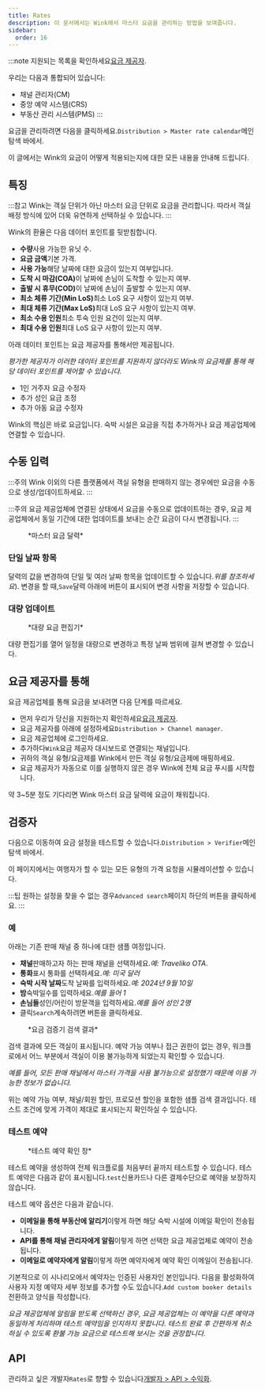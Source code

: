 ```yaml
---
title: Rates
description: 이 문서에서는 Wink에서 마스터 요금을 관리하는 방법을 보여줍니다.
sidebar:
  order: 16
---
```


:::note
지원되는 목록을 확인하세요[요금 제공자](/extranet/rate-providers).

우리는 다음과 통합되어 있습니다:

* 채널 관리자(CM)
* 중앙 예약 시스템(CRS)
* 부동산 관리 시스템(PMS)
  :::

요금을 관리하려면 다음을 클릭하세요.`Distribution > Master rate calendar`메인 탐색 바에서.

이 글에서는 Wink의 요금이 어떻게 적용되는지에 대한 모든 내용을 안내해 드립니다.

## 특징

:::참고
Wink는 객실 단위가 아닌 마스터 요금 단위로 요금을 관리합니다. 따라서 객실 배정 방식에 있어 더욱 유연하게 선택하실 수 있습니다.
:::

Wink의 환율은 다음 데이터 포인트를 뒷받침합니다.

* **수량**사용 가능한 유닛 수.
* **요금 금액**기본 가격.
* **사용 가능**해당 날짜에 대한 요금이 있는지 여부입니다.
* **도착 시 마감(COA)**&#xC774; 날짜에 손님이 도착할 수 있는지 여부.
* **출발 시 휴무(COD)**&#xC774; 날짜에 손님이 출발할 수 있는지 여부.
* **최소 체류 기간(Min LoS)**&#xCD5C;소 LoS 요구 사항이 있는지 여부.
* **최대 체류 기간(Max LoS)**&#xCD5C;대 LoS 요구 사항이 있는지 여부.
* **최소 수용 인원**최소 투숙 인원 요건이 있는지 여부.
* **최대 수용 인원**최대 LoS 요구 사항이 있는지 여부.

아래 데이터 포인트는 요금 제공자를 통해서만 제공됩니다.

*평가한 제공자가 이러한 데이터 포인트를 지원하지 않더라도 Wink의 요금제를 통해 해당 데이터 포인트를 제어할 수 있습니다.*

* 1인 거주자 요금 수정자
* 추가 성인 요금 조정
* 추가 아동 요금 수정자

Wink의 핵심은 바로 요금입니다. 숙박 시설은 요금을 직접 추가하거나 요금 제공업체에 연결할 수 있습니다.

## 수동 입력

:::주의
Wink 이외의 다른 플랫폼에서 객실 유형을 판매하지 않는 경우에만 요금을 수동으로 생성/업데이트하세요.
:::

:::주의
요금 제공업체에 연결된 상태에서 요금을 수동으로 업데이트하는 경우, 요금 제공업체에서 동일 기간에 대한 업데이트를 보내는 순간 요금이 다시 변경됩니다.
:::

<figure>
  <CloudinaryImage width="700" height="251" resize="scale" quality="best" alt="마스터 요금 달력" src="academy/rate-calendar" errorImage="noimage_opaque_nyrtl0.png" />

  <figcaption>*마스터 요금 달력*</figcaption>
</figure>


### 단일 날짜 항목

달력의 값을 변경하여 단일 및 여러 날짜 항목을 업데이트할 수 있습니다.*위를 참조하세요*). 변경을 할 때,`Save`달력 아래에 버튼이 표시되어 변경 사항을 저장할 수 있습니다.

### 대량 업데이트

<figure>
  <CloudinaryImage width="700" height="267" resize="scale" quality="best" alt="대량 요금 편집기" src="academy/bulk-editor" errorImage="noimage_opaque_nyrtl0.png" />

  <figcaption>*대량 요금 편집기*</figcaption>
</figure>


대량 편집기를 열어 일정을 대량으로 변경하고 특정 날짜 범위에 걸쳐 변경할 수 있습니다.

## 요금 제공자를 통해

요금 제공업체를 통해 요금을 보내려면 다음 단계를 따르세요.

* 먼저 우리가 당신을 지원하는지 확인하세요[요금 제공자](/extranet/rate-providers).
* 요금 제공자를 아래에 설정하세요`Distribution > Channel manager`.
* 요금 제공업체에 로그인하세요.
* 추가하다`Wink`요금 제공자 대시보드로 연결되는 채널입니다.
* 귀하의 객실 유형/요금제를 Wink에서 만든 객실 유형/요금제에 매핑하세요.
* 요금 제공자가 자동으로 이를 실행하지 않은 경우 Wink에 전체 요금 푸시를 시작합니다.

약 3~5분 정도 기다리면 Wink 마스터 요금 달력에 요금이 채워집니다.

## 검증자

다음으로 이동하여 요금 설정을 테스트할 수 있습니다.`Distribution > Verifier`메인 탐색 바에서.

이 페이지에서는 여행자가 할 수 있는 모든 유형의 가격 요청을 시뮬레이션할 수 있습니다.

:::팁
원하는 설정을 찾을 수 없는 경우`Advanced search`페이지 하단의 버튼을 클릭하세요.
:::

### 예

아래는 기존 판매 채널 중 하나에 대한 샘플 여정입니다.

* **채널**판매하고자 하는 판매 채널을 선택하세요.*예: Traveliko OTA*.
* **통화**표시 통화를 선택하세요.*예: 미국 달러*
* **숙박 시작 날짜**도착 날짜를 입력하세요.*예: 2024년 9월 10일*
* **밤**숙박일수를 입력하세요.*예를 들어 1*
* **손님들**성인/어린이 방문객을 입력하세요.*예를 들어 성인 2명*
* 클릭`Search`계속하려면 버튼을 클릭하세요.

<figure>
  <CloudinaryImage width="350" height="501" resize="scale" quality="best" alt="요금 검증 결과" src="academy/rate-verifier" errorImage="noimage_opaque_nyrtl0.png" />

  <figcaption>*요금 검증기 검색 결과*</figcaption>
</figure>


검색 결과에 모든 객실이 표시됩니다.
예약 가능 여부나 접근 권한이 없는 경우, 워크플로에서 어느 부분에서 객실이 이용 불가능하게 되었는지 확인할 수 있습니다.

*예를 들어, 모든 판매 채널에서 마스터 가격을 사용 불가능으로 설정했기 때문에 이용 가능한 정보가 없습니다.*

위는 예약 가능 여부, 채널/회원 할인, 프로모션 할인을 포함한 샘플 검색 결과입니다.
테스트 조건에 맞게 가격이 제대로 표시되는지 확인하실 수 있습니다.

### 테스트 예약

<figure>
  <CloudinaryImage width="350" height="459" resize="scale" quality="best" alt="테스트 예약 모달" src="academy/test-booking" errorImage="noimage_opaque_nyrtl0.png" />

  <figcaption>*테스트 예약 확인 창*</figcaption>
</figure>


테스트 예약을 생성하여 전체 워크플로를 처음부터 끝까지 테스트할 수 있습니다.
테스트 예약은 다음과 같이 표시됩니다.`test`신용카드나 다른 결제수단으로 예약을 보장하지 않습니다.

테스트 예약 옵션은 다음과 같습니다.

* **이메일을 통해 부동산에 알리기**이렇게 하면 해당 숙박 시설에 이메일 확인이 전송됩니다.
* **API를 통해 채널 관리자에게 알림**이렇게 하면 선택한 요금 제공업체로 예약이 전송됩니다.
* **이메일로 예약자에게 알림**이렇게 하면 예약자에게 예약 확인 이메일이 전송됩니다.

기본적으로 이 시나리오에서 예약자는 인증된 사용자인 본인입니다. 다음을 활성화하여 사용자 지정 예약자 세부 정보를 추가할 수도 있습니다.`Add custom booker details`전환하고 양식을 작성합니다.

*요금 제공업체에 알림을 받도록 선택하신 경우, 요금 제공업체는 이 예약을 다른 예약과 동일하게 처리하며 테스트 예약임을 인지하지 못합니다. 테스트 완료 후 간편하게 취소하실 수 있도록 환불 가능 요금으로 테스트해 보시는 것을 권장합니다.*

## API

관리하고 싶은 개발자`Rates`로 향할 수 있습니다[개발자 > API > 수익화](/developers/apis/#monetize-api).

